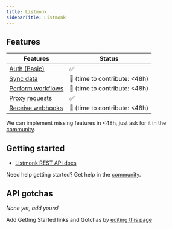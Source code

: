 ```yaml
---
title: Listmonk
sidebarTitle: Listmonk
---
```



<Overview />


## Features

| Features                                                             | Status                           |
| -------------------------------------------------------------------- | -------------------------------- |
| [Auth (Basic)](/guides/getting-started/authorize-an-api-from-your-app)                   | ✅                               |
| [Sync data](/guides/getting-started/read-from-an-api)                 | 🚫 (time to contribute: &lt;48h) |
| [Perform workflows](/guides/getting-started/write-to-an-api) | 🚫 (time to contribute: &lt;48h) |
| [Proxy requests](/guides/proxy-requests-to-an-api)         | ✅                               |
| [Receive webhooks](/guides/receive-webhooks-from-an-api)   | 🚫 (time to contribute: &lt;48h) |

<Tip>We can implement missing features in &lt;48h, just ask for it in the [community](https://nango.dev/slack).</Tip>

## Getting started

-   [Listmonk REST API docs](https://listmonk.app/docs/apis/apis/)

<Tip>Need help getting started? Get help in the [community](https://nango.dev/slack).</Tip>

## API gotchas

_None yet, add yours!_

<Note>Add Getting Started links and Gotchas by [editing this page](https://github.com/nangohq/nango/tree/master/docs-v2/integrations/all/listmonk.mdx)</Note>

